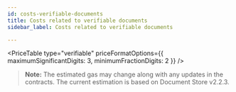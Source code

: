```yaml
---
id: costs-verifiable-documents
title: Costs related to verifiable documents
sidebar_label: Costs related to verifiable documents

---
```



<PriceTable type="verifiable" priceFormatOptions={{ maximumSignificantDigits: 3, minimumFractionDigits: 2 }} />

>**Note:** The estimated gas may change along with any updates in the contracts. The current estimation is based on Document Store v2.2.3.